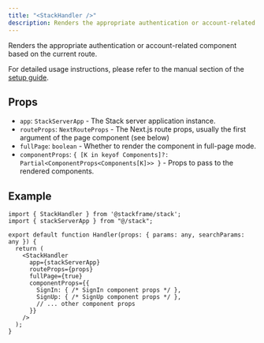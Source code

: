 ```yaml
---
title: "<StackHandler />"
description: Renders the appropriate authentication or account-related component based on the current route.
---
```


Renders the appropriate authentication or account-related component based on the current route.

For detailed usage instructions, please refer to the manual section of the [setup guide](../getting-started/setup.mdx).

## Props

- `app`: `StackServerApp` - The Stack server application instance.
- `routeProps`: `NextRouteProps` - The Next.js route props, usually the first argument of the page component (see below)
- `fullPage`: `boolean` - Whether to render the component in full-page mode.
- `componentProps`: `{ [K in keyof Components]?: Partial<ComponentProps<Components[K]>> }` - Props to pass to the rendered components.

## Example

```tsx title="app/handler/[...stack].tsx"
import { StackHandler } from '@stackframe/stack';
import { stackServerApp } from "@/stack";

export default function Handler(props: { params: any, searchParams: any }) {
  return (
    <StackHandler
      app={stackServerApp}
      routeProps={props}
      fullPage={true}
      componentProps={{
        SignIn: { /* SignIn component props */ },
        SignUp: { /* SignUp component props */ },
        // ... other component props
      }}
    />
  );
}
```
